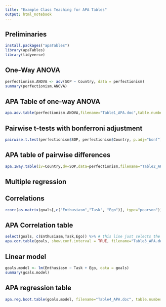 ```yaml
---
title: "Example Class Teaching for APA Tables"
output: html_notebook
---
```


## Preliminaries

```r
install.packages("apaTables")
library(apaTables)
library(tidyverse)
```


## One-Way ANOVA

```r
perfectionism.ANOVA <- aov(SOP ~ Country, data = perfectionism)
summary(perfectionism.ANOVA) 
```


## APA Table of one-way ANOVA

```r
apa.aov.table(perfectionism.ANOVA,filename="Table1_APA.doc",table.number = 1)
```


## Pairwise t-tests with bonferroni adjustment

```r
pairwise.t.test(perfectionism$SOP, perfectionism$Country, p.adj="bonf") 
```

## APA table of pairwise differences

```r
apa.1way.table(iv=Country,dv=SOP,data=perfectionism,filename="Table2_APA.doc",table.number = 2)
```

## Multiple regression

## Correlations

```r
rcorr(as.matrix(goals[,c("Enthusiasm","Task", "Ego")], type="pearson")) 
```

## APA Correlation table

```r
select(goals, c(Enthusiasm,Task,Ego)) %>% # this line just selects the variables I want the correlations for
apa.cor.table(goals, show.conf.interval = TRUE, filename="Table3_APA.doc", table.number=3)
```


## Linear model

```r
goals.model <- lm(Enthusiasm ~ Task + Ego, data = goals)
summary(goals.model)
```

## APA regression table

```r
apa.reg.boot.table(goals.model, filename="Table4_APA.doc", table.number=4, number.samples = 5000)
```

